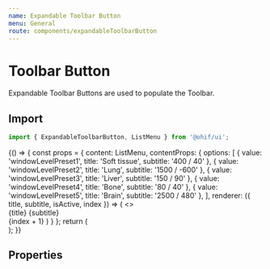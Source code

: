 ```yaml
---
name: Expandable Toolbar Button
menu: General
route: components/expandableToolbarButton
---
```



# Toolbar Button

Expandable Toolbar Buttons are used to populate the Toolbar.

## Import

```javascript
import { ExpandableToolbarButton, ListMenu } from '@ohif/ui';
```

<Playground>
  {() => {
    const props = {
      content: ListMenu,
      contentProps: {
        options: [
          { value: 'windowLevelPreset1', title: 'Soft tissue', subtitle: '400 / 40' },
          { value: 'windowLevelPreset2', title: 'Lung', subtitle: '1500 / -600' },
          { value: 'windowLevelPreset3', title: 'Liver', subtitle: '150 / 90' },
          { value: 'windowLevelPreset4', title: 'Bone', subtitle: '80 / 40' },
          { value: 'windowLevelPreset5', title: 'Brain', subtitle: '2500 / 480' },
        ],
        renderer: ({ title, subtitle, isActive, index }) => (
          <>
            <div>
              <span className={classnames(isActive ? "text-black" : "text-white", "mr-2 text-base")}>
                {title}
              </span>
              <span className={classnames(isActive ? "text-black" : "text-aqua-pale", "font-thin text-sm")}>
                {subtitle}
              </span>
            </div>
            <span className={classnames(isActive ? "text-black" : "text-primary-active", "text-sm")}>{index + 1}</span>
          </>
        )
      }
    };
    return (
      <div className="py-10 flex justify-center">
        <ExpandableToolbarButton {...props} />
      </div>
    );
  }}
</Playground>

## Properties

<Props of={ToolbarButton} />
